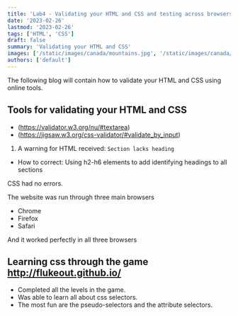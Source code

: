 ```yaml
---
title: 'Lab4 - Validating your HTML and CSS and testing across browsers'
date: '2023-02-26'
lastmod: '2023-02-26'
tags: ['HTML', 'CSS']
draft: false
summary: 'Validating your HTML and CSS'
images: ['/static/images/canada/mountains.jpg', '/static/images/canada/toronto.jpg']
authors: ['default']
---
```


The following blog will contain how to validate your HTML and CSS using online tools.

## Tools for validating your HTML and CSS

- (https://validator.w3.org/nu/#textarea)
- (https://jigsaw.w3.org/css-validator/#validate_by_input)

1. A warning for HTML received: `Section lacks heading`

- How to correct: Using h2-h6 elements to add identifying headings to all sections

CSS had no errors.

The website was run through three main browsers

- Chrome
- Firefox
- Safari

And it worked perfectly in all three browsers

## Learning css through the game http://flukeout.github.io/

- Completed all the levels in the game.
- Was able to learn all about css selectors.
- The most fun are the pseudo-selectors and the attribute selectors.
